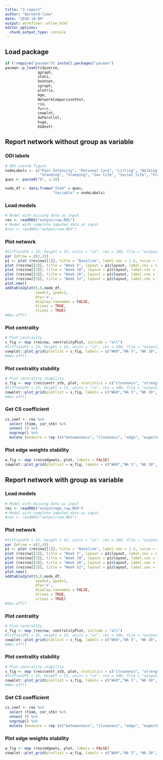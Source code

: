 ```yaml
---
title: "3-report"
author: "bernard-liew"
date: "2020-10-09"
output: workflowr::wflow_html
editor_options:
  chunk_output_type: console
---
```


## Load package

```r
if (!require("pacman")) install.packages("pacman")
pacman::p_load(tidyverse,
               qgraph,
               stats,
               bootnet,
               igraph,
               plotrix,
               mgm,
               NetworkComparisonTest,
               rio,
               furrr,
               cowplot,
               doParallel,
               huge,
               EGAnet)
```

## Report network without group as variable

### ODI labels

```r
# ODI custom figure
nodeLabels <- c("Pain Intensity", "Personal Care", "Lifting", "Walking", "Sitting",
                "Standing", "Sleeping", "Sex life", "Social life", "Travelling")
ques <- paste0("Q", 1:10)

node_df <- data.frame("Item" = ques,
                      "Variable" = nodeLabels)
```


### Load models

```r
# Model with missing data as input
res <- readRDS("output/raw.RDS")
# Model with complete imputed data as input
#res <- readRDS("output/com.RDS")
```

### Plot network

```r

#tiff(width = 15, height = 15, units = "in", res = 100, file = "output/odi_network.tiff")
par (mfrow = c(2,3))
p1 <- plot (res$nw[[1]], title = "Baseline", label.cex = 1.5, vsize = 10)
plot (res$nw[[2]], title = "Week 5", layout = p1$layout, label.cex = 1.5, vsize = 10)
plot (res$nw[[3]], title = "Week 10", layout = p1$layout, label.cex = 1.5, vsize = 10)
plot (res$nw[[4]], title = "Week 26", layout = p1$layout, label.cex = 1.5, vsize = 10)
plot (res$nw[[5]], title = "Week 52", layout = p1$layout, label.cex = 1.5, vsize = 10)
plot.new()
addtable2plot(0,0,node_df, 
              xpad=1, ypad=1,
              bty='o',
              display.rownames = FALSE, 
              hlines = TRUE,
              vlines = TRUE)
#dev.off()

```

### Plot centrality

```r
# Plot centrality
c_fig <- map (res$nw, centralityPlot, include = "all")
#tiff(width = 15, height = 15, units = "in", res = 100, file = "output/odi_strength.tiff")
cowplot::plot_grid(plotlist = c_fig, labels = c("Wk0","Wk 5", "Wk 10", "Wk 26", "wk52" ), vjust = 1, hjust = 0)
#dev.off()

```

### Plot centrality stability

```r
# Plot centrality stability
s_fig <- map (res$centr_stb, plot, statistics = c("closeness", "strength", "betweenness"))
#tiff(width = 15, height = 15, units = "in", res = 100, file = "output/odi_stability.tiff")
cowplot::plot_grid(plotlist = s_fig, labels = c("Wk0","Wk 5", "Wk 10", "Wk 26", "wk52" ), vjust = 1, hjust = 0)
#dev.off()

```

### Get CS coefficient

```r
cs_coef <- res %>%
  select (time, cor_stb) %>%
  unnest () %>%
  ungroup() %>%
  mutate (measure = rep (c("betweenness", "closeness", "edge", "expectedInfluence", "strength"), 5))

```

### Plot edge weights stability

```r
w_fig <- map (res$edgewts, plot, labels = FALSE)
cowplot::plot_grid(plotlist = w_fig, labels = c("Wk0","Wk 5", "Wk 10", "Wk 26", "wk52" ), vjust = 1, hjust = 0)

```

## Report network with group as variable

### Load models

```r
# Model with missing data as input
res <- readRDS("output/mgm_raw.RDS")
# Model with complete imputed data as input
#res <- readRDS("output/com.RDS")
```

### Plot network

```r

#tiff(width = 15, height = 15, units = "in", res = 100, file = "output/odi_network.tiff")
par (mfrow = c(2,3))
p1 <- plot (res$nw[[1]], title = "Baseline", label.cex = 1.5, vsize = 10)
plot (res$nw[[2]], title = "Week 5", layout = p1$layout, label.cex = 1.5, vsize = 10)
plot (res$nw[[3]], title = "Week 10", layout = p1$layout, label.cex = 1.5, vsize = 10)
plot (res$nw[[4]], title = "Week 26", layout = p1$layout, label.cex = 1.5, vsize = 10)
plot (res$nw[[5]], title = "Week 52", layout = p1$layout, label.cex = 1.5, vsize = 10)
plot.new()
addtable2plot(0,0,node_df, 
              xpad=1, ypad=1,
              bty='o',
              display.rownames = FALSE, 
              hlines = TRUE,
              vlines = TRUE)
#dev.off()

```

### Plot centrality

```r
# Plot centrality
c_fig <- map (res$nw, centralityPlot, include = "all")
#tiff(width = 15, height = 15, units = "in", res = 100, file = "output/odi_strength.tiff")
cowplot::plot_grid(plotlist = c_fig, labels = c("Wk0","Wk 5", "Wk 10", "Wk 26", "wk52" ), vjust = 1, hjust = 0)
#dev.off()

```

### Plot centrality stability

```r
# Plot centrality stability
s_fig <- map (res$centr_stb, plot, statistics = c("closeness", "strength", "betweenness"))
#tiff(width = 15, height = 15, units = "in", res = 100, file = "output/odi_stability.tiff")
cowplot::plot_grid(plotlist = s_fig, labels = c("Wk0","Wk 5", "Wk 10", "Wk 26", "wk52" ), vjust = 1, hjust = 0)
#dev.off()

```

### Get CS coefficient

```r
cs_coef <- res %>%
  select (time, cor_stb) %>%
  unnest () %>%
  ungroup() %>%
  mutate (measure = rep (c("betweenness", "closeness", "edge", "expectedInfluence", "strength"), 5))

```

### Plot edge weights stability

```r
w_fig <- map (res$edgewts, plot, labels = FALSE)
cowplot::plot_grid(plotlist = w_fig, labels = c("Wk0","Wk 5", "Wk 10", "Wk 26", "wk52" ), vjust = 1, hjust = 0)

```
